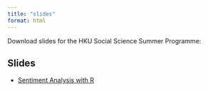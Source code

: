 ---
title: "slides"
format: html 
---


Download slides for the HKU Social Science Summer Programme:

::: {.callout icon=false}

## Slides


- [Sentiment Analysis with R](Workshop_Sentiment_Analysis_R.html)

<!--
- <a href="https://kwan-msda.github.io/HKU_Summer_Programme/Workshop_Sentiment_Analysis_R.html">Download Sentiment Analysis with R</a>
-->

:::
